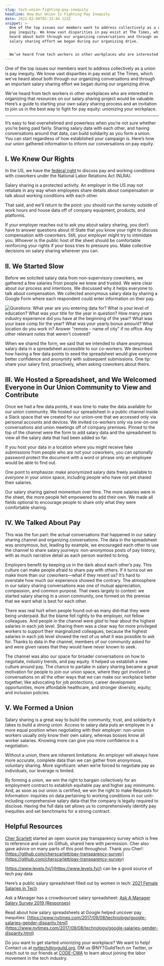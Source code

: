 ```yaml
---
slug: tech-union-fighting-pay-inequity
headline: How Our Union Is Fighting Pay Inequity
date: 2022-02-08T02:33:44.123Z
snippet: >-
  One of the top issues our members want to address collectively as a union is
  pay inequity. We know vast disparities in pay exist at The Times, which we’ve
  heard about both through our organizing conversations and through an important
  salary sharing effort we began during our organizing drive.


  We’ve heard from tech workers in other workplaces who are interested in organizing that resources on our salary sharing project would be valuable. Here’s a guide to starting your own salary sharing process and an invitation to join us in the best way to fight for pay equity: unionizing your workplace.
---
```

One of the top issues our members want to address collectively as a union is pay inequity. We know vast disparities in pay exist at The Times, which we’ve heard about both through our organizing conversations and through an important salary sharing effort we began during our organizing drive.

We’ve heard from tech workers in other workplaces who are interested in organizing that resources on our salary sharing project would be valuable. Here’s a guide to starting your own salary sharing process and an invitation to join us in the best way to fight for pay equity: unionizing your workplace.

- - -

It’s easy to feel overwhelmed and powerless when you’re not sure whether you’re being paid fairly. Sharing salary data with each other, and having conversations around that data, can build solidarity as you form a union. You can start regardless of how established your campaign is. Here’s how our union gathered information to inform our conversations on pay equity.  

## I. We Knew Our Rights 

In the US, we have the [federal right](https://www.nlrb.gov/about-nlrb/rights-we-protect/your-rights/your-rights-to-discuss-wages) to discuss pay and working conditions with coworkers under the National Labor Relations Act (NLRA). 

Salary sharing is a protected activity. An employer in the US may not retaliate in any way when employees share details about compensation or talk about working conditions with each other. 

That said, and we’ll return to the point: you should run the survey outside of work hours and house data off of company equipment, products, and platforms.

If your employer reaches out to ask you about salary sharing, you don’t have to answer questions about it! State that you know your right to discuss compensation with coworkers. Still, your employer might try to intimidate you. Whoever is the public host of the sheet should be comfortable reinforcing your rights if your boss tries to pressure you. Make collective decisions on salary sharing wherever you can.

## II. We Started Slow

Before we solicited salary data from non-supervisory coworkers, we gathered a few salaries from people we knew and trusted. We were clear about our process and intentions. We discussed why it helps everyone to talk about compensation. We collected anonymous salary data by sharing a Google Form where each respondent could enter information on their pay.

![Questions:  What year are you entering data for?  What is your level of education? What was your title for the year in question? How many years industry experience did you have at the beginning of the year? What was your base comp for the year? What was your yearly bonus amount?  What location do you work in? Answer "remote - name of city" if no office. Any other relevant notes that weren't covered?](/images/screen-shot-2022-02-06-at-5.20.21-pm.webp "Screenshot: anonymized salaries survey")

When we shared the form, we said that we intended to share anonymous salary data in a spreadsheet accessible to our co-workers. We described how having a few data points to seed the spreadsheet would give everyone better confidence and anonymity with subsequent submissions. One tip: share your salary first, proactively, when asking coworkers about theirs.

## III. We Hosted a Spreadsheet, and We Welcomed Everyone in Our Union Community to View and Contribute

Once we had a few data points, it was time to make the data available for our union community. We hosted our spreadsheet in a public channel inside a Slack space that we created for our union–one that we accessed only via personal accounts and devices. We invited co-workers only via one-on-one conversations and union meetings off of company premises. Pinned to the top of the channel were the form to add salary data and the spreadsheet to view all the salary data that had been added so far.

If you host your data in a location where you might receive fake submissions from people who are not your coworkers, you can optionally password protect the document with a word or phrase only an employee would be able to find out. 

One point to emphasize: make anonymized salary data freely available to *everyone* in your union space, including people who have not yet shared their salaries. 

Our salary sharing gained momentum over time. The more salaries were in the sheet, the more people felt empowered to add their own. We made all fields optional to encourage people to share only what they were comfortable sharing. 

## IV. We Talked About Pay 

This was the fun part: the actual conversations that happened in our salary sharing channel and organizing conversations. The data in the spreadsheet was anonymous, but, leading by example, we encouraged each other to use the channel to share salary journeys: non-anonymous posts of pay history, with as much narrative detail as each person wanted to bring. 

Employers benefit by keeping us in the dark about each other’s pay. This culture can make people afraid to share pay with others. If it turns out we make more than our coworkers—what if they resent us? It’s hard to overstate how much our experience showed the contrary. The atmosphere in our salary sharing conversations was one of mutual appreciation, compassion, and common purpose. That owes largely to context: we started salary sharing in a union community, one formed on the premise that we want what is best for each other. 

There was real hurt when people found out–as many did–that they were being underpaid. But the blame fell rightly to the employer, not fellow colleagues. And people in the channel were *glad* to hear about the highest salaries in each job level. Sharing them was a clear way for more privileged workers to support their marginalized colleagues, because the highest salaries in each job level showed the rest of us what it was possible to ask for. Thanks to data in the channel, members of our community asked for and were given raises that they would have never known to seek.

The channel was also our space for broader conversations on how to negotiate, industry trends, and pay equity. It helped us establish a new culture around pay. The chance to partake in salary sharing became a great motivation for people to join our union space, where they got involved in conversations on all the other ways that we can make our workplace better together, like advocating for job protections, career development opportunities, more affordable healthcare, and stronger diversity, equity, and inclusion policies.

## V. We Formed a Union

Salary sharing is a great way to build the community, trust, and solidarity it takes to build a strong union. Access to salary data puts an employee in a more equal position when negotiating with their employer: non-union workers usually only know their own salary, whereas bosses know all worker salaries. Knowing more can give you more confidence in a negotiation.  

Without a union, there are inherent limitations. An employer will always have more accurate, complete data than we can gather from anonymous, voluntary sharing. More significant: when we’re forced to negotiate pay as individuals, our leverage is limited. 

By forming a union, we win the right to bargain collectively for an employment contract to establish equitable pay and higher pay minimums. And, as soon as our union is certified, we win the right to make Requests for Information: inquiries on data pertaining to working conditions in our unit–including comprehensive salary data–that the company is legally required to disclose. Having the full data set allows us to comprehensively identify pay inequities and set benchmarks for a strong contract.

## Helpful Resources

[Cher Scarlett](https://cher.dev/about) started an open source pay transparency survey which is free to reference and use on Github, shared here with permission. Cher also gave advice on many parts of this post throughout. Thank you Cher!: [https://github.com/cherscarlett/pay-transparency-survey](https://github.com/cherscarlett/pay-transparency-survey)

[https://www.levels.fyi/](https://www.levels.fyi/) can be a good source of tech pay data 

Here’s a public salary spreadsheet filled out by women in tech: [2021 Female Salaries in Tech](https://docs.google.com/spreadsheets/d/1ewqoXMqFTrSKiBrntPwR1Lnv6lHMFZfaL_dy6ivY8zo/edit#gid=1086687617)

Ask a Manager has a crowdsourced salary spreadsheet: [Ask A Manager Salary Survey 2019 (Responses)](https://docs.google.com/spreadsheets/d/1rGCKXIKt-7l5gX06NAwO3pjqEHh-oPXtB8ihkp0vGWo/edit#gid=382484678)

Read about how salary spreadsheets at Google helped uncover pay inequities: [https://www.nytimes.com/2017/09/08/technology/google-salaries-gender-disparity.html](https://www.nytimes.com/2017/09/08/technology/google-salaries-gender-disparity.html)

Do you want to get started unionizing your workplace? We want to help! Contact us at [nyttech@nyguild.org](mailto:nyttech@nyguild.org), DM us @NYTGuildTech on Twitter, or reach out to our friends at [CODE-CWA](https://www.code-cwa.org/organize) to learn about joining the labor movement in the tech industry.
